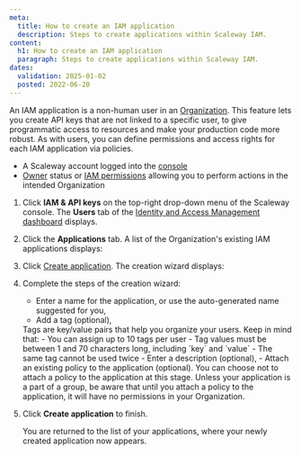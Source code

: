 ```yaml
---
meta:
  title: How to create an IAM application
  description: Steps to create applications within Scaleway IAM.
content:
  h1: How to create an IAM application
  paragraph: Steps to create applications within Scaleway IAM.
dates:
  validation: 2025-01-02
  posted: 2022-06-20
---
```


An IAM application is a non-human user in an [Organization](/iam/concepts/#organization). This feature lets you create API keys that are not linked to a specific user, to give programmatic access to resources and make your production code more robust. As with users, you can define permissions and access rights for each IAM application via policies.

<Macro id="requirements" />

- A Scaleway account logged into the [console](https://console.scaleway.com)
- [Owner](/iam/concepts/#owner) status or [IAM permissions](/iam/concepts/#permission) allowing you to perform actions in the intended Organization

1. Click **IAM & API keys** on the top-right drop-down menu of the Scaleway console. The **Users** tab of the [Identity and Access Management dashboard](https://console.scaleway.com/iam/users) displays.
    <Lightbox src="scaleway-iam-users-dashboard.webp" alt="" />
2. Click the **Applications** tab. A list of the Organization's existing IAM applications displays:
    <Lightbox src="scaleway-iam-applications.webp" alt="" />
3. Click [Create application](https://console.scaleway.com/iam/applications/create). The creation wizard displays:
    <Lightbox src="scaleway-iam-create-app.webp" alt="" />
4. Complete the steps of the creation wizard:
    - Enter a name for the application, or use the auto-generated name suggested for you,
    - Add a tag (optional),
    <Message type="note">
      Tags are key/value pairs that help you organize your users. Keep in mind that:
      - You can assign up to 10 tags per user
      - Tag values must be between 1 and 70 characters long, including `key` and `value`
      - The same tag cannot be used twice
    </Message>
    - Enter a description (optional),
    - Attach an existing policy to the application (optional).
    <Message type="note">
      You can choose not to attach a policy to the application at this stage. Unless your application is a part of a group, be aware that until you attach a policy to the application, it will have no permissions in your Organization.
    </Message>
5. Click **Create application** to finish.

    You are returned to the list of your applications, where your newly created application now appears.


